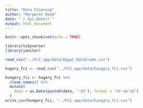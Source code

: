 ```yaml
---
title: "Data Cleaning"
author: "Margaret Reed"
date: "`r Sys.Date()`"
output: html_document
---
```


```r
knitr::opts_chunk$set(echo = TRUE)
```

```r
library(tidyverse)
library(janitor)
```

```r
read_csv("../FCI_app/data/Egypt_DataFrame.csv")
```
```r
hugary_fci <- read_csv("../FCI_app/data/hungary_fci.csv") 
```
```r
hungary_fci <- hugary_fci %>%
  clean_names() %>%
  mutate(
    date = as.Date(paste0(date, "-01"), format = "%Y-%m-%d")
  )
write_csv(hungary_fci, "../FCI_app/data/hungary_fci.csv")
```

